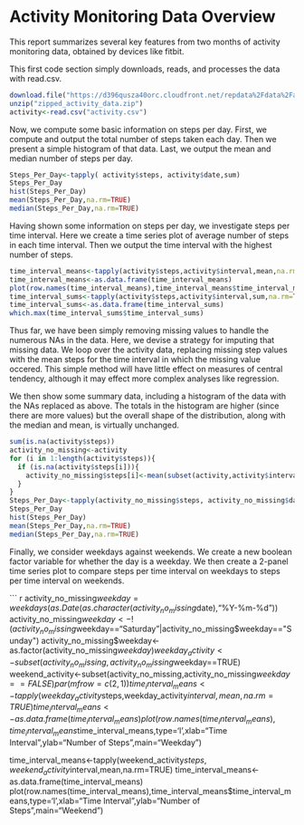 Activity Monitoring Data Overview
========================================================

This report summarizes several key features from two months of activity monitoring data, obtained by devices like fitbit.  

This first code section simply downloads, reads, and processes the data with read.csv.
```r
download.file("https://d396qusza40orc.cloudfront.net/repdata%2Fdata%2Factivity.zip", "zipped_activity_data.zip", method="curl")
unzip("zipped_activity_data.zip")
activity<-read.csv("activity.csv")

```

Now, we compute some basic information on steps per day.  First, we compute and output the total number of steps taken each day. Then we present a simple histogram of that data. Last, we output the mean and median number of steps per day.

```r
Steps_Per_Day<-tapply( activity$steps, activity$date,sum)
Steps_Per_Day
hist(Steps_Per_Day)
mean(Steps_Per_Day,na.rm=TRUE)
median(Steps_Per_Day,na.rm=TRUE)
```

Having shown some information on steps per day, we investigate steps per time interval.  Here we create a time series plot of average number of steps in each time interval.  Then we output the time interval with the highest number of steps.

``` r
time_interval_means<-tapply(activity$steps,activity$interval,mean,na.rm=TRUE)
time_interval_means<-as.data.frame(time_interval_means)
plot(row.names(time_interval_means),time_interval_means$time_interval_means,type='l',xlab="Time Interval",ylab="Number of Steps",main="Average Steps in Each Time Interval")
time_interval_sums<-tapply(activity$steps,activity$interval,sum,na.rm=TRUE)
time_interval_sums<-as.data.frame(time_interval_sums)
which.max(time_interval_sums$time_interval_sums)
```

Thus far, we have been simply removing missing values to handle the numerous NAs in the data.  Here, we devise a strategy for imputing that missing data.  We loop over the activity data, replacing missing step values with the mean steps for the time interval in which the missing value occered.  This simple method will have little effect on measures of central tendency, although it may effect more complex analyses like regression.  

We then show some summary data, including a histogram of the data with the NAs replaced as above.  The totals in the histogram are higher (since there are more values) but the overall shape of the distribution, along with the median and mean, is virtually unchanged.

``` r
sum(is.na(activity$steps))
activity_no_missing<-activity
for (i in 1:length(activity$steps)){
  if (is.na(activity$steps[i])){
    activity_no_missing$steps[i]<-mean(subset(activity,activity$interval==activity$interval[i])$steps,na.rm=TRUE)
  }
}
Steps_Per_Day<-tapply(activity_no_missing$steps, activity_no_missing$date,sum)
Steps_Per_Day
hist(Steps_Per_Day)
mean(Steps_Per_Day,na.rm=TRUE)
median(Steps_Per_Day,na.rm=TRUE)
```


Finally, we consider weekdays against weekends.  We create a new boolean factor variable for whether the day is a weekday.  We then create a 2-panel time series plot to compare steps per time interval on weekdays to steps per time interval on weekends.  

``` r
activity_no_missing$weekday=weekdays(as.Date(as.character(activity_no_missing$date),"%Y-%m-%d"))
activity_no_missing$weekday<-!(activity_no_missing$weekday=="Saturday"|activity_no_missing$weekday=="Sunday")
activity_no_missing$weekday<-as.factor(activity_no_missing$weekday)
weekday_activity<-subset(activity_no_missing,activity_no_missing$weekday==TRUE)
weekend_activity<-subset(activity_no_missing,activity_no_missing$weekday==FALSE)
par(mfrow=c(2,1)) 
time_interval_means<-tapply(weekday_activity$steps,weekday_activity$interval,mean,na.rm=TRUE)
time_interval_means<-as.data.frame(time_interval_means)
plot(row.names(time_interval_means),time_interval_means$time_interval_means,type='l',xlab="Time Interval",ylab="Number of Steps",main="Weekday")

time_interval_means<-tapply(weekend_activity$steps,weekend_activity$interval,mean,na.rm=TRUE)
time_interval_means<-as.data.frame(time_interval_means)
plot(row.names(time_interval_means),time_interval_means$time_interval_means,type='l',xlab="Time Interval",ylab="Number of Steps",main="Weekend")
